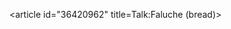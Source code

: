 <article id="36420962" title=Talk:Faluche (bread)>
	<talkpage id="36420962" title="Talk:Faluche (bread)">
{{WikiProject Food and Drink}}
	</talkpage>
</article>